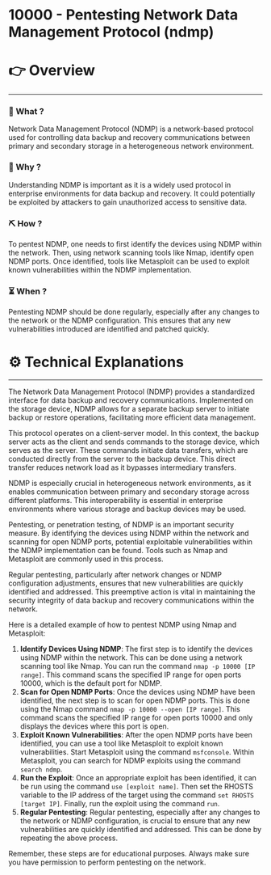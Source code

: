 # 10000 - Pentesting Network Data Management Protocol (ndmp)


# 👉 Overview

---

### 👀 What ?

Network Data Management Protocol (NDMP) is a network-based protocol used for controlling data backup and recovery communications between primary and secondary storage in a heterogeneous network environment.


### 🧐 Why ?

Understanding NDMP is important as it is a widely used protocol in enterprise environments for data backup and recovery. It could potentially be exploited by attackers to gain unauthorized access to sensitive data.


### ⛏️ How ?

To pentest NDMP, one needs to first identify the devices using NDMP within the network. Then, using network scanning tools like Nmap, identify open NDMP ports. Once identified, tools like Metasploit can be used to exploit known vulnerabilities within the NDMP implementation.


### ⏳ When ?

Pentesting NDMP should be done regularly, especially after any changes to the network or the NDMP configuration. This ensures that any new vulnerabilities introduced are identified and patched quickly.


# ⚙️ Technical Explanations

---

The Network Data Management Protocol (NDMP) provides a standardized interface for data backup and recovery communications. Implemented on the storage device, NDMP allows for a separate backup server to initiate backup or restore operations, facilitating more efficient data management.

This protocol operates on a client-server model. In this context, the backup server acts as the client and sends commands to the storage device, which serves as the server. These commands initiate data transfers, which are conducted directly from the server to the backup device. This direct transfer reduces network load as it bypasses intermediary transfers.

NDMP is especially crucial in heterogeneous network environments, as it enables communication between primary and secondary storage across different platforms. This interoperability is essential in enterprise environments where various storage and backup devices may be used.

Pentesting, or penetration testing, of NDMP is an important security measure. By identifying the devices using NDMP within the network and scanning for open NDMP ports, potential exploitable vulnerabilities within the NDMP implementation can be found. Tools such as Nmap and Metasploit are commonly used in this process.

Regular pentesting, particularly after network changes or NDMP configuration adjustments, ensures that new vulnerabilities are quickly identified and addressed. This preemptive action is vital in maintaining the security integrity of data backup and recovery communications within the network.

Here is a detailed example of how to pentest NDMP using Nmap and Metasploit:

1. **Identify Devices Using NDMP**: The first step is to identify the devices using NDMP within the network. This can be done using a network scanning tool like Nmap. You can run the command `nmap -p 10000 [IP range]`. This command scans the specified IP range for open ports 10000, which is the default port for NDMP.
2. **Scan for Open NDMP Ports**: Once the devices using NDMP have been identified, the next step is to scan for open NDMP ports. This is done using the Nmap command `nmap -p 10000 --open [IP range]`. This command scans the specified IP range for open ports 10000 and only displays the devices where this port is open.
3. **Exploit Known Vulnerabilities**: After the open NDMP ports have been identified, you can use a tool like Metasploit to exploit known vulnerabilities. Start Metasploit using the command `msfconsole`. Within Metasploit, you can search for NDMP exploits using the command `search ndmp`.
4. **Run the Exploit**: Once an appropriate exploit has been identified, it can be run using the command `use [exploit name]`. Then set the RHOSTS variable to the IP address of the target using the command `set RHOSTS [target IP]`. Finally, run the exploit using the command `run`.
5. **Regular Pentesting**: Regular pentesting, especially after any changes to the network or NDMP configuration, is crucial to ensure that any new vulnerabilities are quickly identified and addressed. This can be done by repeating the above process.

Remember, these steps are for educational purposes. Always make sure you have permission to perform pentesting on the network.
